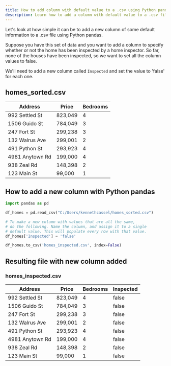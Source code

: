 ```yaml
---
title: How to add column with default value to a .csv using Python pandas
description: Learn how to add a column with default value to a .csv file using Python Pandas
---
```



Let's look at how simple it can be to add a new column of some default information to a .csv file using
Python pandas.

Suppose you have this set of data and you want to add a column to specify whether or not
the home has been inspected by a home inspector. So far, none of the houses have been inspected,
so we want to set all the column values to false.

We'll need to add a new column called `Inspected` and set the value to 'false' for each one.

## homes_sorted.csv

| Address         | Price   | Bedrooms |
| --------------- | ------- | -------- |
| 992 Settled St  | 823,049 | 4        |
| 1506 Guido St   | 784,049 | 3        |
| 247 Fort St     | 299,238 | 3        |
| 132 Walrus Ave  | 299,001 | 2        |
| 491 Python St   | 293,923 | 4        |
| 4981 Anytown Rd | 199,000 | 4        |
| 938 Zeal Rd     | 148,398 | 2        |
| 123 Main St     | 99,000  | 1        |

## How to add a new column with Python pandas

```python
import pandas as pd

df_homes = pd.read_csv("C:/Users/kennethcassel/homes_sorted.csv")

# To make a new column with values that are all the same,
# do the following. Name the column, and assign it to a single
# default value. This will populate every row with that value.
df_homes['Inspected'] = 'false'

df_homes.to_csv('homes_inspected.csv', index=False)

```

## Resulting file with new column added

### homes_inspected.csv

| Address         | Price   | Bedrooms | Inspected |
| --------------- | ------- | -------- | --------- |
| 992 Settled St  | 823,049 | 4        | false     |
| 1506 Guido St   | 784,049 | 3        | false     |
| 247 Fort St     | 299,238 | 3        | false     |
| 132 Walrus Ave  | 299,001 | 2        | false     |
| 491 Python St   | 293,923 | 4        | false     |
| 4981 Anytown Rd | 199,000 | 4        | false     |
| 938 Zeal Rd     | 148,398 | 2        | false     |
| 123 Main St     | 99,000  | 1        | false     |

<EmailSignup />
